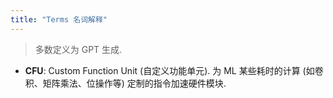 ```yaml
---
title: "Terms 名词解释"
---
```


> 多数定义为 GPT 生成.

- **CFU**: Custom Function Unit (自定义功能单元). 为 ML 某些耗时的计算 (如卷积、矩阵乘法、位操作等) 定制的指令加速硬件模块.